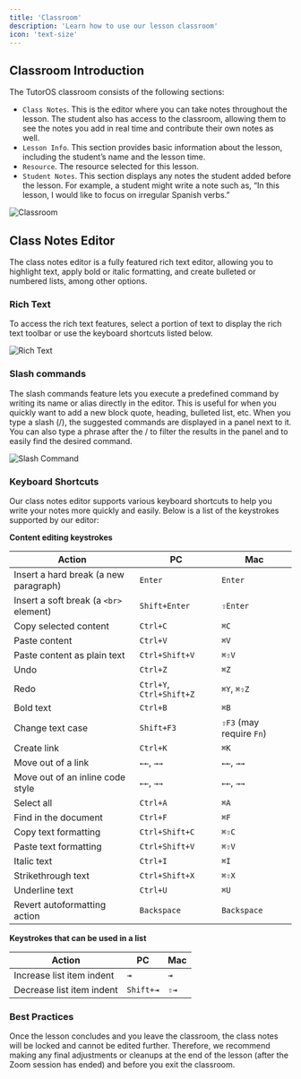 ```yaml
---
title: 'Classroom'
description: 'Learn how to use our lesson classroom'
icon: 'text-size'
---
```


## Classroom Introduction

The TutorOS classroom consists of the following sections:

- `Class Notes`. This is the editor where you can take notes throughout the lesson. The student also has access to the classroom, allowing them to see the notes you add in real time and contribute their own notes as well.
- `Lesson Info`. This section provides basic information about the lesson, including the student’s name and the lesson time.
- `Resource`. The resource selected for this lesson.
- `Student Notes`. This section displays any notes the student added before the lesson. For example, a student might write a note such as, “In this lesson, I would like to focus on irregular Spanish verbs.”

![Classroom](/images/classroom-tutoros.png)

## Class Notes Editor

The class notes editor is a fully featured rich text editor, allowing you to highlight text, apply bold or italic formatting, and create bulleted or numbered lists, among other options.

### Rich Text

To access the rich text features, select a portion of text to display the rich text toolbar or use the keyboard shortcuts listed below.

![Rich Text](/images/classroom-rich-text.png)

### Slash commands

The slash commands feature lets you execute a predefined command by writing its name or alias directly in the editor. This is useful for when you quickly want to add a new block quote, heading, bulleted list, etc.
When you type a slash (/), the suggested commands are displayed in a panel next to it. You can also type a phrase after the / to filter the results in the panel and to easily find the desired command.

![Slash Command](/images/slash-command-small.png)

### Keyboard Shortcuts

Our class notes editor supports various keyboard shortcuts to help you write your notes more quickly and easily. Below is a list of the keystrokes supported by our editor:

**Content editing keystrokes**

| Action                                     | PC                                | Mac                              |
|--------------------------------------------|-----------------------------------|-----------------------------------|
| Insert a hard break (a new paragraph)      | `Enter`                           | `Enter`                           |
| Insert a soft break (a `<br>` element)     | `Shift+Enter`                     | `⇧Enter`                          |
| Copy selected content                      | `Ctrl+C`                          | `⌘C`                              |
| Paste content                              | `Ctrl+V`                          | `⌘V`                              |
| Paste content as plain text                | `Ctrl+Shift+V`                    | `⌘⇧V`                             |
| Undo                                       | `Ctrl+Z`                          | `⌘Z`                              |
| Redo                                       | `Ctrl+Y`, `Ctrl+Shift+Z`          | `⌘Y`, `⌘⇧Z`                       |
| Bold text                                  | `Ctrl+B`                          | `⌘B`                              |
| Change text case                           | `Shift+F3`                        | `⇧F3` (may require `Fn`)          |
| Create link                                | `Ctrl+K`                          | `⌘K`                              |
| Move out of a link                         | `←←`, `→→`                        | `←←`, `→→`                        |
| Move out of an inline code style           | `←←`, `→→`                        | `←←`, `→→`                        |
| Select all                                 | `Ctrl+A`                          | `⌘A`                              |
| Find in the document                       | `Ctrl+F`                          | `⌘F`                              |
| Copy text formatting                       | `Ctrl+Shift+C`                    | `⌘⇧C`                             |
| Paste text formatting                      | `Ctrl+Shift+V`                    | `⌘⇧V`                             |
| Italic text                                | `Ctrl+I`                          | `⌘I`                              |
| Strikethrough text                         | `Ctrl+Shift+X`                    | `⌘⇧X`                             |
| Underline text                             | `Ctrl+U`                          | `⌘U`                              |
| Revert autoformatting action               | `Backspace`                       | `Backspace`                       |

**Keystrokes that can be used in a list**

| Action                    | PC          | Mac          |
|---------------------------|-------------|--------------|
| Increase list item indent | `⇥`         | `⇥`          |
| Decrease list item indent | `Shift+⇥`   | `⇧⇥`         |

### Best Practices

Once the lesson concludes and you leave the classroom, the class notes will be locked and cannot be edited further. Therefore, we recommend making any final adjustments or cleanups at the end of the lesson (after the Zoom session has ended) and before you exit the classroom.
